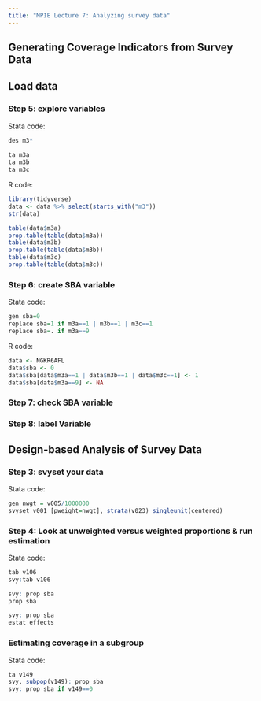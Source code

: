 ```yaml
---
title: "MPIE Lecture 7: Analyzing survey data"
---
```


## Generating Coverage Indicators from Survey Data

## Load data

### Step 5: explore variables 
Stata code:
```r
des m3*
  
ta m3a
ta m3b
ta m3c
```

R code:
```r
library(tidyverse)
data <- data %>% select(starts_with("m3"))
str(data)

table(data$m3a)
prop.table(table(data$m3a))
table(data$m3b)
prop.table(table(data$m3b))
table(data$m3c)
prop.table(table(data$m3c))
```



### Step 6: create SBA variable

Stata code:
```r
gen sba=0
replace sba=1 if m3a==1 | m3b==1 | m3c==1
replace sba=. if m3a==9
```

R code:
```r
data <- NGKR6AFL
data$sba <- 0
data$sba[data$m3a==1 | data$m3b==1 | data$m3c==1] <- 1
data$sba[data$m3a==9] <- NA
```

### Step 7: check SBA variable


### Step 8: label Variable


## Design-based Analysis of Survey Data

### Step 3: svyset your data

Stata code:
```r
gen nwgt = v005/1000000
svyset v001 [pweight=nwgt], strata(v023) singleunit(centered)
```

### Step 4: Look at unweighted versus weighted proportions & run estimation

Stata code:
```r
tab v106
svy:tab v106

svy: prop sba
prop sba

svy: prop sba 
estat effects
```


### Estimating coverage in a subgroup

Stata code:
```r
ta v149
svy, subpop(v149): prop sba
svy: prop sba if v149==0
```



